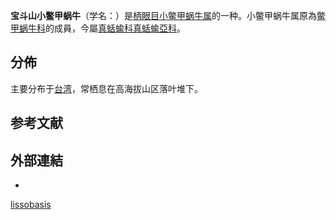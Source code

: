 {{Speciesbox
 | taxon = Discoconulus lissobasis
 | authority = (Pilsbry et Hirase, 1905){{r|MolluscaBase|Pilsbry et Hirase 1905|page2=742}}
 | synonyms_refs={{r|MolluscaBase}}
 | synonyms=
* ''[[Microcystina|Microcystina]] lissobasis'' {{small|Pilsbry & Hirase, 1905}}（原來組合）
}}

'''宝斗山小鳖甲蜗牛'''（学名：''{{lang|la|Discoconulus lissobasis}}''）是[[柄眼目|柄眼目]][[小鳖甲蜗牛属|小鳖甲蜗牛属]]的一种。小鳖甲蜗牛属原為[[鳖甲蜗牛科|鳖甲蜗牛科]]的成員{{r|shell_1994}}，今屬[[真蛞蝓科|真蛞蝓科]][[真蛞蝓亞科|真蛞蝓亞科]]{{r|MolluscaBase}}。

==分佈==
主要分布于[[台湾|台湾]]{{r|shell_1994}}，常栖息在高海拔山区落叶堆下{{r|shell_1994}}。

==参考文献==
{{reflist|refs=
<ref name="MolluscaBase">{{MolluscaBase |id=1363264
 |taxon=Discoconulus lissobasis |genus=yes |authority=(Pilsbry & Hirase, 1905)
 |last=Páll-Gergely |first=Barna
 |date=2019-08-01 |access-date=2020-02-27 }}</ref>
<ref name="Pilsbry et Hirase 1905">{{cite journal |url=https://www.jstor.org/stable/4063050 |last1=Pilsbry |first1=Henry A. |last2=Hirase |first2=Y. |year=1905 |title=Catalogue of the land and fresh-water Mollusca of Taiwan (Formosa), with descriptions of new species |journal=''[[Proceedings_of_the_Academy_of_Natural_Sciences_of_Philadelphia|Proceedings of the Academy of Natural Sciences of Philadelphia]]'' |volume=57 |pages=720-752 |location=Philadelphia |12= |language=en |access-date=2020-02-27 |archive-date=2020-09-04 |archive-url=https://web.archive.org/web/20200904054542/https://www.jstor.org/stable/4063050 |dead-url=no }}</ref>
<ref name="shell_1994">{{cite web
 |url=http://shell.sinica.edu.tw/chinese/shellbase_detail.php?science_no=1994
 |title=国际贝库：宝斗山小鳖甲蜗牛
 |publisher=台湾贝类资料库
 |access-date=2020-02-27
 |language=zh-hant
 |archive-date=2016-03-04
 |archive-url=https://web.archive.org/web/20160304112845/http://shell.sinica.edu.tw/chinese/shellbase_detail.php?science_no=1994
 |dead-url=no
 }}</ref>
}}

==外部連結==
{{commonscat|Discoconulus lissobasis}}
*{{Wikispecies-inline|Discoconulus lissobasis}}
{{Taxonbar}}
[[Category:小鳖甲蜗牛属|lissobasis]]